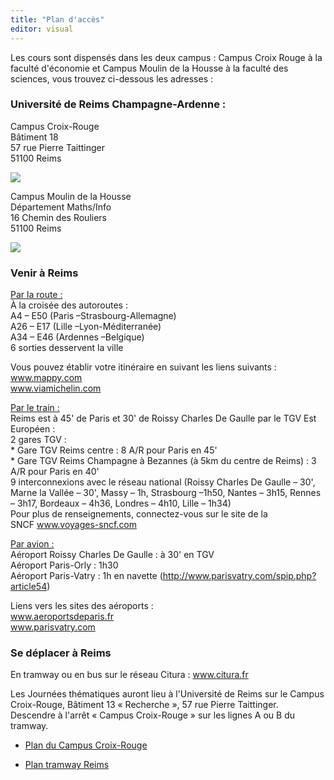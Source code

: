 ```yaml
---
title: "Plan d'accès"
editor: visual
---
```


Les cours sont dispensés dans les deux campus : Campus Croix Rouge à la faculté d\'économie et Campus Moulin de la Housse à la faculté des sciences, vous trouvez ci-dessous les adresses :

### Université de Reims Champagne-Ardenne :

Campus Croix-Rouge\
Bâtiment 18\
57 rue Pierre Taittinger\
51100 Reims

![](croix_rouge.jpg)

Campus Moulin de la Housse\
Département Maths/Info\
16 Chemin des Rouliers\
51100 Reims

![](moulin_housse.jpg)

### Venir à Reims

[Par la route :]{.underline}\
À la croisée des autoroutes :\
A4 -- E50 (Paris --Strasbourg-Allemagne)\
A26 -- E17 (Lille --Lyon-Méditerranée)\
A34 -- E46 (Ardennes --Belgique)\
6 sorties desservent la ville

Vous pouvez établir votre itinéraire en suivant les liens suivants :\
[www.mappy.com](http://www.mappy.com/ "mappy")\
[www.viamichelin.com](http://www.viamichelin.com/ "viamichelin")

[Par le train :]{.underline}\
Reims est à 45\' de Paris et 30\' de Roissy Charles De Gaulle par le TGV Est Européen :\
2 gares TGV :\
\* Gare TGV Reims centre : 8 A/R pour Paris en 45\'\
\* Gare TGV Reims Champagne à Bezannes (à 5km du centre de Reims) : 3 A/R pour Paris en 40\'\
9 interconnexions avec le réseau national (Roissy Charles De Gaulle -- 30\', Marne la Vallée -- 30\', Massy -- 1h, Strasbourg --1h50, Nantes -- 3h15, Rennes -- 3h17, Bordeaux -- 4h36, Londres -- 4h10, Lille -- 1h34)\
Pour plus de renseignements, connectez-vous sur le site de la SNCF [www.voyages-sncf.com](http://www.voyages-sncf.com/ "sncf")

[Par avion :]{.underline}\
Aéroport Roissy Charles De Gaulle : à 30\' en TGV\
Aéroport Paris-Orly : 1h30\
Aéroport Paris-Vatry : 1h en navette (<http://www.parisvatry.com/spip.php?article54>)

Liens vers les sites des aéroports :\
[www.aeroportsdeparis.fr](http://www.aeroportsdeparis.fr/ "aéroports")\
[www.parisvatry.com](http://www.parisvatry.com/ "vatry")

### Se déplacer à Reims

En tramway ou en bus sur le réseau Citura : [www.citura.fr](http://www.citura.fr/ "citura")

Les Journées thématiques auront lieu à l\'Université de Reims sur le Campus Croix-Rouge, Bâtiment 13 « Recherche », 57 rue Pierre Taittinger. Descendre à l\'arrêt « Campus Croix-Rouge » sur les lignes A ou B du tramway.

-   [Plan du Campus Croix-Rouge](http://www.univ-reims.fr/site/evenement/journees-thematiques-de-l-adrips/infos-pratiques/gallery_files/site/1/1697/1713/37347/41418.pdf "campus croix rouge")

-   [Plan tramway Reims](http://www.univ-reims.fr/site/evenement/journees-thematiques-de-l-adrips/infos-pratiques/gallery_files/site/1/1697/1713/37347/41411.pdf "tramway Reims")
